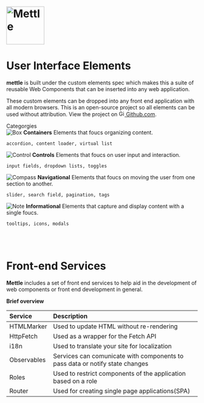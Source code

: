 



<Meta title="Welcome/Introduction" />


# <img src={LogoName} alt="Mettle" height="100" />

<div>
<h1>User Interface Elements</h1>
</div>

**mettle** is built under the custom elements spec which makes this a
suite of reusable Web Components that can be inserted into any web application.

These custom elements can be dropped into any front end application with all modern browsers.
This is an open-source project so all elements can be used without attribution.
View the project on <a href="https://github.com/johnsonandjohnson/mettle-components/" target="_blank"><img src={Github} alt="Github" height="15" /> Github.com</a>.


<div className="subheading">Categorgies</div>

<div className="link-list">

  <div className="link-item">
    <img src={Box} alt="Box" />
    <span>
      <strong>Containers</strong>
      Elements that foucs organizing content.
      <p><code>accordion, content loader, virtual list</code></p>
    </span>
  </div>

  <div className="link-item">
    <img src={Control} alt="Control" />
    <span>
      <strong>Controls</strong>
      Elements that foucs on user input and interaction.
      <p><code>input fields, dropdown lists, toggles</code></p>
    </span>
  </div>

  <div className="link-item">
    <img src={Compass} alt="Compass" class="svg-color" />
    <span>
      <strong>Navigational</strong>
      Elements that foucs on moving the user from one section to another.
      <p><code>slider, search field, pagination, tags</code></p>
    </span>
  </div>

  <div className="link-item">
    <img src={Note} alt="Note" />
    <span>
      <strong>Informational</strong>
      Elements that capture and display content with a single foucs.
      <p><code>tooltips, icons, modals</code></p>
    </span>
  </div>

</div>

<br />
<br />

<div>
<h1>Front-end Services</h1>
</div>

**Mettle**  includes a set of front end services to help aid in the development
of web components or front end development in general.

**Brief overview**

| Service | Description |
|:---------|:---------|
| HTMLMarker | Used to update HTML without re-rendering |
| HttpFetch | Used as a wrapper for the Fetch API |
| i18n | Used to translate your site for localization |
| Observables | Services can comunicate with components to pass data or notify state changes |
| Roles | Used to restrict components of the application based on a role |
| Router | Used for creating single page applications(SPA) |



<br />
<br />



